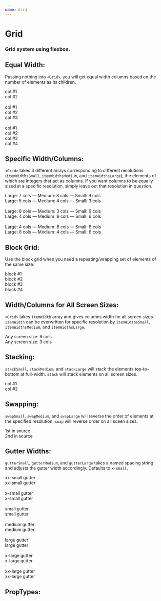 ```yaml
---
name: Grid
---
```




# Grid
### Grid system using flexbox.

## Equal Width:
Passing nothing into `<Grid>`, you will get equal width columns based on the number of elements as its children.

<Playground>
	<Grid>
		<Div>col #1</Div>
		<Div>col #2</Div>
	</Grid>
	‌‌
	<Grid>
		<Div>col #1</Div>
		<Div>col #2</Div>
		<Div>col #3</Div>
	</Grid>
	‌‌
	<Grid>
		<Div>col #1</Div>
		<Div>col #2</Div>
		<Div>col #3</Div>
		<Div>col #4</Div>
	</Grid>
</Playground>

## Specific Width/Columns:
`<Grid>` takes 3 different arrays corresponding to different resolutions (`itemWidthsSmall`, `itemWidthsMedium`, and `itemWidthsLarge`), the elements of which are integers that act as columns. If you want columns to be equally sized at a specific resolution, simply leave out that resolution in question.

<Playground>
	<Grid
		itemWidthsLarge={[7, 5]}
		itemWidthsMedium={[8, 4]}
		itemWidthsSmall={[9, 3]}
	>
		<Div>Large: 7 cols — Medium: 8 cols — Small: 9 cols</Div>
		<Div>Large: 5 cols — Medium: 4 cols — Small: 3 cols</Div>
	</Grid>
	‌
	<Grid
		itemWidthsLarge={[8, 4]}
		itemWidthsMedium={[3, 9]}
	>
		<Div>Large: 8 cols — Medium: 3 cols — Small: 6 cols</Div>
		<Div>Large: 4 cols — Medium: 9 cols — Small: 6 cols</Div>
	</Grid>
	‌
	<Grid
		itemWidthsLarge={[4, 8]}
		itemWidthsMedium={[8, 4]}
	>
		<Div>Large: 4 cols — Medium: 8 cols — Small: 6 cols</Div>
		<Div>Large: 8 cols — Medium: 4 cols — Small: 6 cols</Div>
	</Grid>
</Playground>

## Block Grid:
Use the block grid when you need a repeating/wrapping set of elements of the same size.

<Playground>
	<Grid blocks="2">
		<Div>block #1</Div>
		<Div>block #2</Div>
		<Div>block #3</Div>
		<Div>block #4</Div>
	</Grid>
</Playground>

## Width/Columns for All Screen Sizes:
`<Grid>` takes `itemWidth` array and gives columns width for all screen sizes. `itemWidth` can be overwritten for specific resolution by `itemWidthsSmall`, `itemWidthsMedium`, and `itemWidthsLarge`.

<Playground>
	<Grid
		itemWidths={[9, 3]}
	>
		<Div>Any screen size: 9 cols</Div>
		<Div>Any screen size: 3 cols</Div>
	</Grid>
</Playground>

## Stacking:
`stackSmall`, `stackMedium`, and `stackLarge` will stack the elements top-to-bottom at full-width. `stack` will stack elements on all screen sizes.

<Playground>
	<Grid
		stackSmall
		stackMedium
		stackLarge
	>
		<Div>col #1</Div>
		<Div>col #2</Div>
	</Grid>
</Playground>


## Swapping:
`swapSmall`, `swapMedium`, and `swapLarge` will reverse the order of elements at the specified resolution. `swap` will reverse order on all sceen sizes.

<Playground>
	<Grid
		swap
	>
		<Div>1st in source</Div>
		<Div>2nd in source</Div>
	</Grid>
</Playground>

## Gutter Widths:
`gutterSmall`, `gutterMedium`, and `gutterLarge` takes a named spacing string and adjusts the gutter width accordingly. Defaults to `x-small`.

<Playground>
	<Grid
		gutterSmall="xx-small"
		gutterMedium="xx-small"
		gutterLarge="xx-small"
	>
		<Div>xx-small gutter</Div>
		<Div>xx-small gutter</Div>
	</Grid>
	‌
	<Grid
		gutterSmall="x-small"
		gutterMedium="x-small"
		gutterLarge="x-small"
	>
		<Div>x-small gutter</Div>
		<Div>x-small gutter</Div>
	</Grid>
	‌
	<Grid
		gutterSmall="small"
		gutterMedium="small"
		gutterLarge="small"
	>
		<Div>small gutter</Div>
		<Div>small gutter</Div>
	</Grid>
	‌
	<Grid
		gutterSmall="medium"
		gutterMedium="medium"
		gutterLarge="medium"
	>
		<Div>medium gutter</Div>
		<Div>medium gutter</Div>
	</Grid>
	‌
	<Grid
		gutterSmall="large"
		gutterMedium="large"
		gutterLarge="large"
	>
		<Div>large gutter</Div>
		<Div>large gutter</Div>
	</Grid>
	‌
	<Grid
		gutterSmall="x-large"
		gutterMedium="x-large"
		gutterLarge="x-large"
	>
		<Div>x-large gutter</Div>
		<Div>x-large gutter</Div>
	</Grid>
	‌
	<Grid
		gutterSmall="xx-large"
		gutterMedium="xx-large"
		gutterLarge="xx-large"
	>
		<Div>xx-large gutter</Div>
		<Div>xx-large gutter</Div>
	</Grid>
</Playground>

## PropTypes:

<PropsTable of={Grid} />
